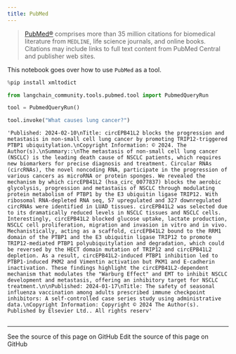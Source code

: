 ```yaml
---
title: PubMed
---
```


>[PubMed®](https://pubmed.ncbi.nlm.nih.gov/) comprises more than 35 million citations for biomedical literature from `MEDLINE`, life science journals, and online books. Citations may include links to full text content from PubMed Central and publisher web sites.

This notebook goes over how to use `PubMed` as a tool.

```python
%pip install xmltodict
```

```python
from langchain_community.tools.pubmed.tool import PubmedQueryRun
```

```python
tool = PubmedQueryRun()
```

```python
tool.invoke("What causes lung cancer?")
```

```output
'Published: 2024-02-10\nTitle: circEPB41L2 blocks the progression and metastasis in non-small cell lung cancer by promoting TRIP12-triggered PTBP1 ubiquitylation.\nCopyright Information: © 2024. The Author(s).\nSummary::\nThe metastasis of non-small cell lung cancer (NSCLC) is the leading death cause of NSCLC patients, which requires new biomarkers for precise diagnosis and treatment. Circular RNAs (circRNAs), the novel noncoding RNA, participate in the progression of various cancers as microRNA or protein sponges. We revealed the mechanism by which circEPB41L2 (hsa_circ_0077837) blocks the aerobic glycolysis, progression and metastasis of NSCLC through modulating protein metabolism of PTBP1 by the E3 ubiquitin ligase TRIP12. With ribosomal RNA-depleted RNA seq, 57 upregulated and 327 downregulated circRNAs were identified in LUAD tissues. circEPB41L2 was selected due to its dramatically reduced levels in NSCLC tissues and NSCLC cells. Interestingly, circEPB41L2 blocked glucose uptake, lactate production, NSCLC cell proliferation, migration and invasion in vitro and in vivo. Mechanistically, acting as a scaffold, circEPB41L2 bound to the RRM1 domain of the PTBP1 and the E3 ubiquitin ligase TRIP12 to promote TRIP12-mediated PTBP1 polyubiquitylation and degradation, which could be reversed by the HECT domain mutation of TRIP12 and circEPB41L2 depletion. As a result, circEPB41L2-induced PTBP1 inhibition led to PTBP1-induced PKM2 and Vimentin activation but PKM1 and E-cadherin inactivation. These findings highlight the circEPB41L2-dependent mechanism that modulates the "Warburg Effect" and EMT to inhibit NSCLC development and metastasis, offering an inhibitory target for NSCLC treatment.\n\nPublished: 2024-01-17\nTitle: The safety of seasonal influenza vaccination among adults prescribed immune checkpoint inhibitors: A self-controlled case series study using administrative data.\nCopyright Information: Copyright © 2024 The Author(s). Published by Elsevier Ltd.. All rights reserv'
```

```python

```

---

<CardGroup cols={2}>
  <Card title="View Source" icon="eye" href="https://github.com/langchain-ai/docs/blob/main/src/oss/python/integrations/tools/pubmed.mdx">
    See the source of this page on GitHub
  </Card>
  <Card title="Edit Source" icon="pen-to-square" href="https://github.com/langchain-ai/docs/edit/main/src/oss/python/integrations/tools/pubmed.mdx">
    Edit the source of this page on GitHub
  </Card>
</CardGroup>

